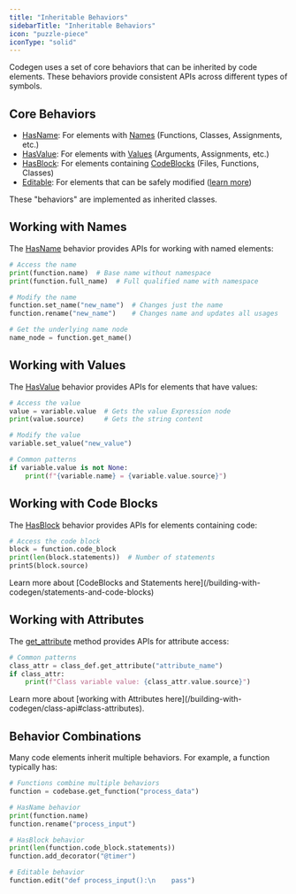 ```yaml
---
title: "Inheritable Behaviors"
sidebarTitle: "Inheritable Behaviors"
icon: "puzzle-piece"
iconType: "solid"
---
```


Codegen uses a set of core behaviors that can be inherited by code elements. These behaviors provide consistent APIs across different types of symbols.


## Core Behaviors

- [HasName](/api-reference/core/HasName): For elements with [Names](/api-reference/core/Name) (Functions, Classes, Assignments, etc.)
- [HasValue](/api-reference/core/HasValue): For elements with [Values](/api-reference/core/Value) (Arguments, Assignments, etc.)
- [HasBlock](/api-reference/core/HasBlock): For elements containing [CodeBlocks](/api-reference/core/CodeBlock) (Files, Functions, Classes)
- [Editable](/api-reference/core/Editable): For elements that can be safely modified ([learn more](/building-with-codegen/the-editable-api))

<Note>These "behaviors" are implemented as inherited classes.</Note>

## Working with Names

The [HasName](/api-reference/core/HasName) behavior provides APIs for working with named elements:

```python
# Access the name
print(function.name)  # Base name without namespace
print(function.full_name)  # Full qualified name with namespace

# Modify the name
function.set_name("new_name")  # Changes just the name
function.rename("new_name")    # Changes name and updates all usages

# Get the underlying name node
name_node = function.get_name()
```

## Working with Values

The [HasValue](/api-reference/core/HasValue) behavior provides APIs for elements that have values:

```python
# Access the value
value = variable.value  # Gets the value Expression node
print(value.source)     # Gets the string content

# Modify the value
variable.set_value("new_value")

# Common patterns
if variable.value is not None:
    print(f"{variable.name} = {variable.value.source}")
```

## Working with Code Blocks

The [HasBlock](/api-reference/core/HasBlock) behavior provides APIs for elements containing code:

```python
# Access the code block
block = function.code_block
print(len(block.statements))  # Number of statements
printS(block.source)
```

<Info>
  Learn more about [CodeBlocks and Statements
  here](/building-with-codegen/statements-and-code-blocks)
</Info>

## Working with Attributes

The [get_attribute](/api-reference/core/Class#get-attribute) method provides APIs for attribute access:

```python
# Common patterns
class_attr = class_def.get_attribute("attribute_name")
if class_attr:
    print(f"Class variable value: {class_attr.value.source}")
```

<Info>
  Learn more about [working with Attributes
  here](/building-with-codegen/class-api#class-attributes).
</Info>

## Behavior Combinations

Many code elements inherit multiple behaviors. For example, a function typically has:

```python
# Functions combine multiple behaviors
function = codebase.get_function("process_data")

# HasName behavior
print(function.name)
function.rename("process_input")

# HasBlock behavior
print(len(function.code_block.statements))
function.add_decorator("@timer")

# Editable behavior
function.edit("def process_input():\n    pass")
```
